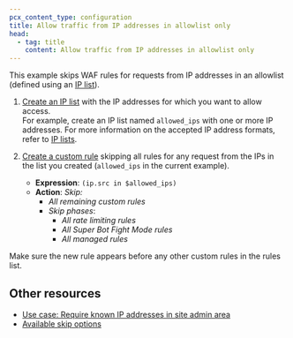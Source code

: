 ```yaml
---
pcx_content_type: configuration
title: Allow traffic from IP addresses in allowlist only
head:
  - tag: title
    content: Allow traffic from IP addresses in allowlist only
---
```


This example skips WAF rules for requests from IP addresses in an allowlist (defined using an [IP list](/waf/tools/lists/custom-lists/#ip-lists)).

1.  [Create an IP list](/waf/tools/lists/create-dashboard/) with the IP addresses for which you want to allow access.<br/>
    For example, create an IP list named `allowed_ips` with one or more IP addresses. For more information on the accepted IP address formats, refer to [IP lists](/waf/tools/lists/custom-lists/#ip-lists).

2.  [Create a custom rule](/waf/custom-rules/create-dashboard/) skipping all rules for any request from the IPs in the list you created (`allowed_ips` in the current example).

    - **Expression**: `(ip.src in $allowed_ips)`
    - **Action**: _Skip:_
      - _All remaining custom rules_
      - _Skip phases_:
        - _All rate limiting rules_
        - _All Super Bot Fight Mode rules_
        - _All managed rules_

Make sure the new rule appears before any other custom rules in the rules list.

## Other resources

- [Use case: Require known IP addresses in site admin area](/waf/custom-rules/use-cases/site-admin-only-known-ips/)
- [Available skip options](/waf/custom-rules/skip/options/)
